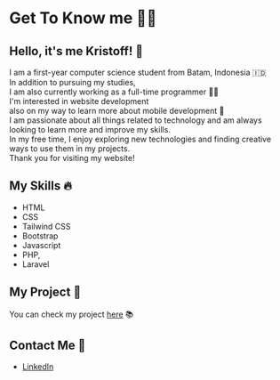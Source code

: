 # Get To Know me 👋🏻

## Hello, it's me Kristoff! 🚀
I am a first-year computer science student from Batam, Indonesia 🇮🇩
<br />
In addition to pursuing my studies, <br/> I am also currently working as a full-time programmer 🧑‍💻 <br />
I'm interested in website development <br /> also on my way to learn more about mobile development 📱 <br />
I am passionate about all things related to technology and am always looking to learn more and improve my skills.
<br/> In my free time, I enjoy exploring new technologies and finding creative ways to use them in my projects. <br /> Thank you for visiting my website!

## My Skills 🔥
- HTML
- CSS
- Tailwind CSS
- Bootstrap
- Javascript
- PHP,
- Laravel

## My Project 📂
You can check my project [here](https://github.com/chrystalio) 📚

## Contact Me 📱
- [LinkedIn](https://www.linkedin.com/in/chrystalio/)





